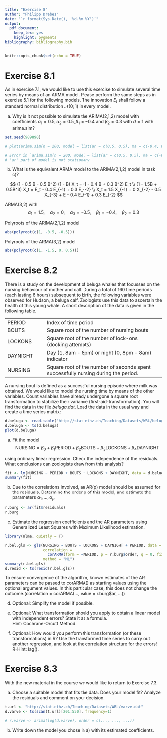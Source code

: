 ```yaml
---
title: "Exercise 8"
author: "Philipp Drebes"
date: "`r format(Sys.Date(), '%d.%m.%Y')`"
output:
  pdf_document: 
    keep_tex: yes
    highlight: pygments
bibliography: bibliography.bib
---
```


```r
knitr::opts_chunk$set(echo = TRUE)
```

# Exercise 8.1

As in exercise 7.1, we would like to use this exercise to simulate several time series by means of an ARMA model. Please perform the same steps as in exercise 5.1 for the following models. The innovation $E_t$ shall follow a standard normal distribution $\mathcal{N}(0; 1)$ in every model.

a)  Why is it not possible to simulate the ARIMA(2,1,2) model with coefficients $\alpha_1 = 0.5, \alpha_2 = 0.5, \beta_1 = -0.4$ and $\beta_2 = 0.3$ with $d = 1$ with arima.sim?

```r
set.seed(989898)

# plot(arima.sim(n = 200, model = list(ar = c(0.5, 0.5), ma = c(-0.4, 0.3), d = 1)))

# Error in `arima.sim(n = 200, model = list(ar = c(0.5, 0.5), ma = c(-0.4, 0.3), d = 1))`:
# 'ar' part of model is not stationary
```

\textcolor{blue}{It's not possible to simulate the model with arima.sim, because the auto regressive part of the model is not stationary. $X_1, X_0$ and $X_{-1}$ are not defined, so R assumes $X_0$ and $X_{-1}$ to be $0$. R uses a 'burn-in' period and discards this data before continuing the simulation [@stats]. If I understood this post on Stackexchange [@haugAnswerArPart2022] correct, this will only work if the conditional distribution implies stationarity, because then the process will converge from the stationarity distribution in long run.}

b)  What is the equivalent ARMA model to the ARIMA(2,1,2) model in task c)?

\textcolor{blue}{It will be an ARMA(3,2) model.}

$$
(1 - 0.5 B - 0.5 B^2) (1 - B) X_t = (1 - 0.4 B + 0.3 B^2) E_t \\
(1 - 1.5B + 0.5B^3) X_t = E_t - 0.4 E_{-1} + 0.3 E_{-2} \\
X_t = 1.5 X_{-1} + 0 X_{-2} - 0.5 X_{-3} + E - 0.4 E_{-1} + 0.3 E_{-2}
$$

ARMA(3,2) with $$\alpha_1 = 1.5, \quad \alpha_2 = 0, \quad \alpha_3 = -0.5, \quad \beta_1 = -0.4, \quad \beta_2 = 0.3$$

Polyroots of the ARIMA(2,1,2) model

```r
abs(polyroot(c(1, -0.5, -0.5)))
```

Polyroots of the ARMA(3,2) model

```r
abs(polyroot(c(1, -1.5, 0, 0.5)))
```

# Exercise 8.2

There is a study on the development of beluga whales that focusses on the nursing behaviour of mother and calf. During a total of 160 time periods (each lasting 6 hours) subsequent to birth, the following variables were observed for Hudson, a beluga calf. Zoologists use this data to ascertain the health of this young whale. A short description of the data is given in the following table.

|          |                                                                                    |
|------------------|------------------------------------------------------|
| PERIOD   | Index of time period                                                               |
| BOUTS    | Square root of the number of nursing bouts                                         |
| LOCKONS  | Square root of the number of lock-ons (docking attempts)                           |
| DAYNIGHT | Day (1, 8am - 8pm) or night (0, 8pm - 8am) indicator                               |
| NURSING  | Square root of the number of seconds spent successfully nursing during the period. |

A nursing bout is defined as a successful nursing episode where milk was obtained. We would like to model the nursing time by means of the other variables. Count variables have already undergone a square root transformation to stabilize their variance (first-aid-transformation). You will find the data in the file *beluga.dat*. Load the data in the usual way and create a time series matrix:

```r
d.beluga <- read.table("http://stat.ethz.ch/Teaching/Datasets/WBL/beluga.dat", header = TRUE)
d.beluga <- ts(d.beluga)
plot(d.beluga)
```

a)  Fit the model $$
    \text{NURSING} = \beta_0 + \beta_1 \text{PERIOD} + \beta_2 \text{BOUTS} + \beta_3 \text{LOCKONS} + \beta_4 \text{DAYNIGHT} 
    $$

using ordinary linear regression. Check the independence of the residuals. What conclusions can zoologists draw from this analysis?

```r
fit <- lm(NURSING ~ PERIOD + BOUTS + LOCKONS + DAYNIGHT, data = d.beluga)
summary(fit)
```

\textcolor{blue}{}

b)  Due to the correlations involved, an AR(p) model should be assumed for the residuals. Determine the order p of this model, and estimate the parameters $\alpha_1, \dots, \alpha_p$

```r
r.burg <- ar(fit$residuals)
r.burg
```

\textcolor{blue}{The order p is 2 with $\alpha_1 = 0.2837$ and $\alpha_2 = 0.3201$}

c)  Estimate the regression coefficients and the AR parameters using Generalized Least Squares with Maximum Likelihood estimation.

```r
library(nlme, quietly = T)

r.bel.gls <- gls(NURSING ~ BOUTS + LOCKONS + DAYNIGHT + PERIOD, data = d.beluga,
                 correlation = 
                   corARMA(form = ~PERIOD, p = r.burg$order, q = 0, fixed = FALSE), 
                 method = "ML")
summary(r.bel.gls)
d.resid <- ts(resid(r.bel.gls))
```

To ensure convergence of the algorithm, known estimates of the AR parameters can be passed to corARMA() as starting values using the optional argument values. In this particular case, this does not change the outcome.(correlation = corARMA(..., value = r.burg\$ar, ...))

d)  Optional: Simplify the model if possible.

e)  Optional: What transformation should you apply to obtain a linear model with independent errors? State it as a formula.\
    Hint: Cochrane-Orcutt Method.

f)  Optional: How would you perform this transformation (or these transformations) in R? Use the transformed time series to carry out another regression, and look at the correlation structure for the errors!\
    R-Hint: lag().

# Exercise 8.3

With the new material in the course we would like to return to Exercise 7.3.

a)  Choose a suitable model that fits the data. Does your model fit? Analyze the residuals and comment on your decision.

```r
t.url <- "http://stat.ethz.ch/Teaching/Datasets/WBL/varve.dat"
d.varve <- ts(scan(t.url)[201:550], frequency=1)
```

```r
# r.varve <- arima(log(d.varve), order = c(..., ..., ...))
```

b)  Write down the model you chose in a) with its estimated coefficients.
